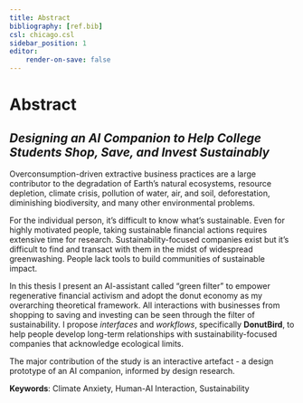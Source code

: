 ```yaml
---
title: Abstract
bibliography: [ref.bib]
csl: chicago.csl
sidebar_position: 1
editor:
    render-on-save: false
---
```


# Abstract

## *Designing an AI Companion to Help College Students Shop, Save, and Invest Sustainably*

Overconsumption-driven extractive business practices are a large contributor to the degradation of Earth's natural ecosystems, resource depletion, climate crisis, pollution of water, air, and soil, deforestation, diminishing biodiversity, and many other environmental problems.

For the individual person, it's difficult to know what's sustainable. Even for highly motivated people, taking sustainable financial actions requires extensive time for research. Sustainability-focused companies exist but it's difficult to find and transact with them in the midst of widespread greenwashing. People lack tools to build communities of sustainable impact.

In this thesis I present an AI-assistant called "green filter" to empower regenerative financial activism and adopt the donut economy as my overarching theoretical framework. All interactions with businesses from shopping to saving and investing can be seen through the filter of sustainability. I propose *interfaces* and *workflows*, specifically **DonutBird**, to help people develop long-term relationships with sustainability-focused companies that acknowledge ecological limits.

The major contribution of the study is an interactive artefact - a design prototype of an AI companion, informed by design research.

**Keywords**: Climate Anxiety, Human-AI Interaction, Sustainability
